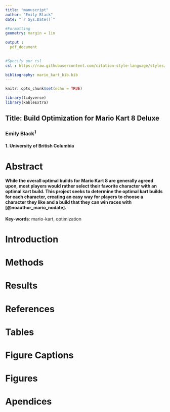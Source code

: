 ```yaml
---
title: "manuscript"
author: "Emily Black"
date: "`r Sys.Date()`"

#Formatting
geometry: margin = 1in

output : 
  pdf_document
  

#Specify our csl 
csl : https://raw.githubusercontent.com/citation-style-language/styles/master/proceedings-of-the-royal-society-b.csl

bibliography: mario_kart_bib.bib
---
```


```r
knitr::opts_chunk$set(echo = TRUE)

library(tidyverse)
library(kableExtra)
```



## Title: Build Optimization for Mario Kart 8 Deluxe

### Emily Black^1^

#### 1. University of British Columbia

\newpage

# Abstract

#### While the overall optimal builds for Mario Kart 8 are generally agreed upon, most players would rather select their favorite character with an optimal kart build. This project seeks to determine the optimal kart builds for each character, creating an easy way for players to choose a character they like and a build that they can win races with [@noauthor_mario_nodate].

**Key-words**: mario-kart, optimization

# Introduction

# Methods

# Results

# References

::: {#refs}
:::

# Tables

# Figure Captions

# Figures

# Apendices
